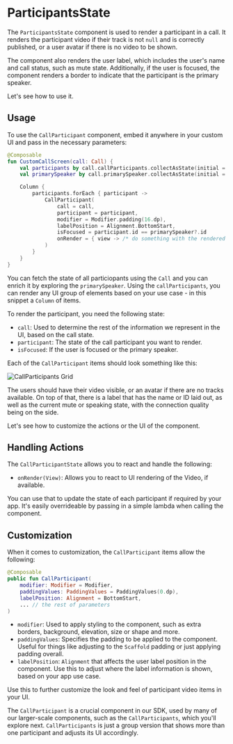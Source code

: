 # ParticipantsState

The `ParticipantsState` component is used to render a participant in a call. It renders the participant video if their track is not `null` and is correctly published, or a user avatar if there is no video to be shown.

The component also renders the user label, which includes the user's name and call status, such as mute state. Additionally, if the user is focused, the component renders a border to indicate that the participant is the primary speaker.

Let's see how to use it.

## Usage

To use the `CallParticipant` component, embed it anywhere in your custom UI and pass in the necessary parameters:

```kotlin
@Composable
fun CustomCallScreen(call: Call) {
    val participants by call.callParticipants.collectAsState(initial = emptyList())
    val primarySpeaker by call.primarySpeaker.collectAsState(initial = null)

    Column {
        participants.forEach { participant ->
            CallParticipant(
                call = call,
                participant = participant,
                modifier = Modifier.padding(16.dp),
                labelPosition = Alignment.BottomStart,
                isFocused = participant.id == primarySpeaker?.id
                onRender = { view -> /* do something with the rendered view */ }
            )
        }
    }
}
```

You can fetch the state of all particiopants using the `Call` and you can enrich it by exploring the `primarySpeaker`. Using the `callParticipants`, you can render any UI group of elements based on your use case - in this snippet a `Column` of items.

To render the participant, you need the following state:

* `call`: Used to determine the rest of the information we represent in the UI, based on the call state.
* `participant`: The state of the call participant you want to render.
* `isFocused`: If the user is focused or the primary speaker.

Each of the `CallParticipant` items should look something like this:

![CallParticipants Grid](https://user-images.githubusercontent.com/17215808/223418304-d21a2018-f0d2-4d37-afd0-87ef071e49b6.png)

The users should have their video visible, or an avatar if there are no tracks available. On top of that, there is a label that has the name or ID laid out, as well as the current mute or speaking state, with the connection quality being on the side.

Let's see how to customize the actions or the UI of the component.

## Handling Actions

The `CallParticipantState` allows you to react and handle the following:

* `onRender(View)`: Allows you to react to UI rendering of the Video, if available.

You can use that to update the state of each participant if required by your app. It's easily overrideable by passing in a simple lambda when calling the component.

## Customization

When it comes to customization, the `CallParticipant` items allow the following:

```kotlin
@Composable
public fun CallParticipant(
    modifier: Modifier = Modifier,
    paddingValues: PaddingValues = PaddingValues(0.dp),
    labelPosition: Alignment = BottomStart,
    ... // the rest of parameters
)
```

- `modifier`: Used to apply styling to the component, such as extra borders, background, elevation, size or shape and more.
- `paddingValues`: Specifies the padding to be applied to the component. Useful for things like adjusting to the `Scaffold` padding or just applying padding overall.
- `labelPosition`: `Alignment` that affects the user label position in the component. Use this to adjust where the label information is shown, based on your app use case.

Use this to further customize the look and feel of participant video items in your UI.

The `CallParticipant` is a crucial component in our SDK, used by many of our larger-scale components, such as the `CallParticipants`, which you'll explore next. `CallParticipants` is just a group version that shows more than one participant and adjusts its UI accordingly.